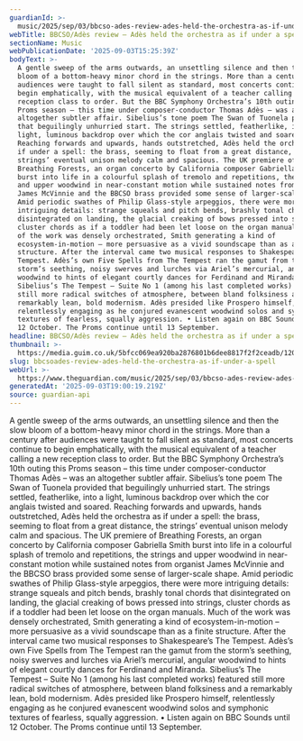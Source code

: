 ```yaml
---
guardianId: >-
  music/2025/sep/03/bbcso-ades-review-ades-held-the-orchestra-as-if-under-a-spell
webTitle: BBCSO/Adès review – Adès held the orchestra as if under a spell
sectionName: Music
webPublicationDate: '2025-09-03T15:25:39Z'
bodyText: >-
  A gentle sweep of the arms outwards, an unsettling silence and then the slow
  bloom of a bottom-heavy minor chord in the strings. More than a century after
  audiences were taught to fall silent as standard, most concerts continue to
  begin emphatically, with the musical equivalent of a teacher calling a new
  reception class to order. But the BBC Symphony Orchestra’s 10th outing this
  Proms season – this time under composer-conductor Thomas Adès – was an
  altogether subtler affair. Sibelius’s tone poem The Swan of Tuonela provided
  that beguilingly unhurried start. The strings settled, featherlike, into a
  light, luminous backdrop over which the cor anglais twisted and soared.
  Reaching forwards and upwards, hands outstretched, Adès held the orchestra as
  if under a spell: the brass, seeming to float from a great distance, the
  strings’ eventual unison melody calm and spacious. The UK premiere of
  Breathing Forests, an organ concerto by California composer Gabriella Smith
  burst into life in a colourful splash of tremolo and repetitions, the strings
  and upper woodwind in near-constant motion while sustained notes from organist
  James McVinnie and the BBCSO brass provided some sense of larger-scale shape.
  Amid periodic swathes of Philip Glass-style arpeggios, there were more
  intriguing details: strange squeals and pitch bends, brashly tonal chords that
  disintegrated on landing, the glacial creaking of bows pressed into strings,
  cluster chords as if a toddler had been let loose on the organ manuals. Much
  of the work was densely orchestrated, Smith generating a kind of
  ecosystem-in-motion – more persuasive as a vivid soundscape than as a finite
  structure. After the interval came two musical responses to Shakespeare’s The
  Tempest. Adès’s own Five Spells from The Tempest ran the gamut from the
  storm’s seething, noisy swerves and lurches via Ariel’s mercurial, angular
  woodwind to hints of elegant courtly dances for Ferdinand and Miranda.
  Sibelius’s The Tempest – Suite No 1 (among his last completed works) featured
  still more radical switches of atmosphere, between bland folksiness and a
  remarkably lean, bold modernism. Adès presided like Prospero himself,
  relentlessly engaging as he conjured evanescent woodwind solos and symphonic
  textures of fearless, squally aggression. • Listen again on BBC Sounds until
  12 October. The Proms continue until 13 September.
headline: BBCSO/Adès review – Adès held the orchestra as if under a spell
thumbnail: >-
  https://media.guim.co.uk/5bfcc069ea920ba2876801b6dee8817f2f2ceadb/1202_0_6826_5461/500.jpg
slug: bbcsoades-review-ades-held-the-orchestra-as-if-under-a-spell
webUrl: >-
  https://www.theguardian.com/music/2025/sep/03/bbcso-ades-review-ades-held-the-orchestra-as-if-under-a-spell
generatedAt: '2025-09-03T19:00:19.219Z'
source: guardian-api
---
```

A gentle sweep of the arms outwards, an unsettling silence and then the slow bloom of a bottom-heavy minor chord in the strings. More than a century after audiences were taught to fall silent as standard, most concerts continue to begin emphatically, with the musical equivalent of a teacher calling a new reception class to order. But the BBC Symphony Orchestra’s 10th outing this Proms season – this time under composer-conductor Thomas Adès – was an altogether subtler affair. Sibelius’s tone poem The Swan of Tuonela provided that beguilingly unhurried start. The strings settled, featherlike, into a light, luminous backdrop over which the cor anglais twisted and soared. Reaching forwards and upwards, hands outstretched, Adès held the orchestra as if under a spell: the brass, seeming to float from a great distance, the strings’ eventual unison melody calm and spacious. The UK premiere of Breathing Forests, an organ concerto by California composer Gabriella Smith burst into life in a colourful splash of tremolo and repetitions, the strings and upper woodwind in near-constant motion while sustained notes from organist James McVinnie and the BBCSO brass provided some sense of larger-scale shape. Amid periodic swathes of Philip Glass-style arpeggios, there were more intriguing details: strange squeals and pitch bends, brashly tonal chords that disintegrated on landing, the glacial creaking of bows pressed into strings, cluster chords as if a toddler had been let loose on the organ manuals. Much of the work was densely orchestrated, Smith generating a kind of ecosystem-in-motion – more persuasive as a vivid soundscape than as a finite structure. After the interval came two musical responses to Shakespeare’s The Tempest. Adès’s own Five Spells from The Tempest ran the gamut from the storm’s seething, noisy swerves and lurches via Ariel’s mercurial, angular woodwind to hints of elegant courtly dances for Ferdinand and Miranda. Sibelius’s The Tempest – Suite No 1 (among his last completed works) featured still more radical switches of atmosphere, between bland folksiness and a remarkably lean, bold modernism. Adès presided like Prospero himself, relentlessly engaging as he conjured evanescent woodwind solos and symphonic textures of fearless, squally aggression. • Listen again on BBC Sounds until 12 October. The Proms continue until 13 September.
